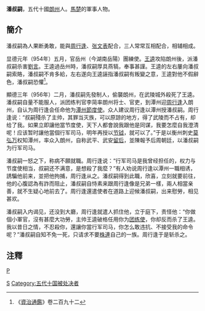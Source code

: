 '''潘叔嗣'''{{BD|？||956年|catIdx=P}}，五代十國[[朗州|朗州]]人。[[馬楚|馬楚]]的軍事人物。

==簡介==
潘叔嗣為人果断勇敢，能與[[周行逢|周行逢]]、[[张文表|张文表]]配合，三人常常互相配合，相辅相成。

显德元年（954年）五月，官岳州（今湖南岳陽）團練使。[[王逵|王逵]]攻陷朗州後，派潘叔嗣杀害[[劉言|劉言]]。王逵過岳州時，潘叔嗣厚具燕犒，奉事甚謹。王逵的左右屢向潘叔嗣索賂，潘叔嗣不肯多給，左右遂向王逵誣指潘叔嗣有叛變之意，王逵對他不假辭色，潘叔嗣恐懼<ref>《[[資治通鑑|資治通鑑]]》卷二百九十二</ref>。

顯德三年（956年）二月，潘叔嗣先發制人，偷襲朗州，在武陵城外殺死了王逵。潘叔嗣自量不能服人，派团练判官李简率朗州将士、官吏，到潭州迎[[周行逢|周行逢]]入朗州，自认为周行逢会任命他为[[武安军节度使|潭州節度使]]。众人建议周行逢以潭州授潘叔嗣。周行逢说：“叔嗣殘杀了主帅，其罪当灭族，可以原諒的地方，得了武陵而不占有，却给了我。如果立即讓他當节度使，天下人都會說我跟他是同谋，我要怎麼自我澄清呢！应该暂时讓他當個行军司马，明年再授以[[节钺|节钺]]，就可以了。”于是以衡州刺史[[莫弘万|莫弘万]]权知潭州，率众入朗州，自称武平、武安[[留后|留后]]，並陳報予后周朝廷，以潘叔嗣为行军司马。

潘叔嗣一怒之下，称病不願就職。周行逢说：“行军司马是我曾经担任的，权力与节度使相当，叔嗣还不满意，是想殺了我麼？”有人劝说周行逢以潭州一職相诱，誘騙他前来，並把他拘捕，周行逢从之。潘叔嗣得到此職，欣喜，立刻就要前往，他的心腹認為有詐而阻止，潘叔嗣自恃素来跟周行逢像是兄弟一樣，兩人相當亲善，就不生疑心地前去了。周行逢還遣使者在道路上迎候潘叔嗣，出来慰勞，相见甚欢。

潘叔嗣入内谒见，还没到大廳，周行逢就遣人抓住他，立于庭下，责怪他：“你做個小軍官，沒有甚麼大功勞，主帅王逵破格任用你为[[团练使|团练使]]，你却反而杀了王逵。我以昔日之情，不忍殺你，還讓你當行军司马，你怎么敢违抗、不接受我的命令呢？”潘叔嗣自知不免一死，只请求不要[[株連|株連]]自己的一族。周行逢于是斩杀之。

== 注釋 ==
{{reflist}}

[[Category:潘姓|S]]
[[category:五代十國軍事人物|P]]
[[Category:五代十国被处决者|Category:五代十国被处决者]]